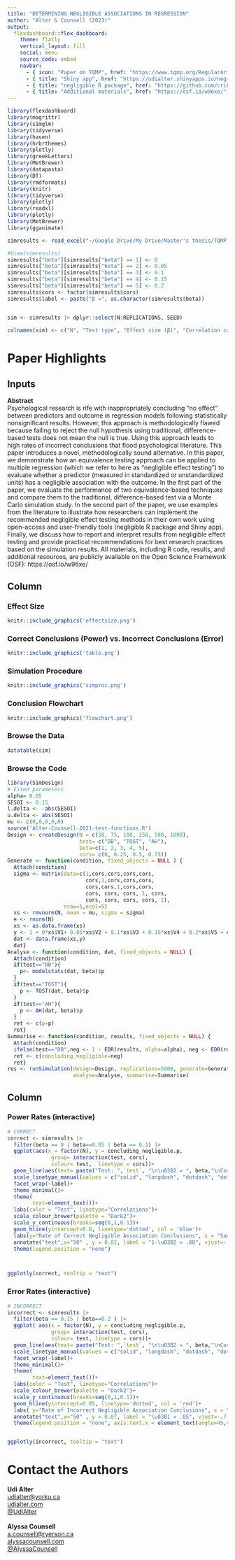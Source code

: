 ```yaml
---
title: "DETERMINING NEGLIGIBLE ASSOCIATIONS IN REGRESSION"
author: "Alter & Counsell (2023)"
output: 
  flexdashboard::flex_dashboard:
    theme: flatly
    vertical_layout: fill
    social: menu
    source_code: embed
    navbar:
      - { icon: "Paper on TQMP", href: "https://www.tqmp.org/RegularArticles/vol19-1/p059/index.html", align: right }  
      - { title: "Shiny app", href: "https://udialter.shinyapps.io/negreg-shiny/", align: right }
      - { title: "negligible R package", href: "https://github.com/cribbie/negligible/", align: right }
      - { title: "Additional materials", href: "https://osf.io/w96xe/", align: right }
---
```


```r
library(flexdashboard)
library(magrittr)
library(simglm)
library(tidyverse)
library(haven)
library(hrbrthemes)
library(plotly)
library(greekLetters)
library(MetBrewer)
library(datapasta)
library(DT)
library(rmdformats)
library(knitr)
library(tidyverse)
library(plotly)
library(readxl)
library(plotly)
library(MetBrewer)
library(gganimate)

```

```r

simresults <- read_excel("~/Google Drive/My Drive/Master's thesis/TQMP submission/Round 1/Final/Full_results_from_SimDesign_Correlations DEC26.xlsx")

#View(simresults)
simresults["beta"][simresults["beta"] == 1] <- 0
simresults["beta"][simresults["beta"] == 2] <- 0.05
simresults["beta"][simresults["beta"] == 3] <- 0.1
simresults["beta"][simresults["beta"] == 4] <- 0.15
simresults["beta"][simresults["beta"] == 5] <- 0.2
simresults$cors <- factor(simresults$cors)
simresults$label <- paste("β =", as.character(simresults$beta))


sim <- simresults |> dplyr::select(N:REPLICATIONS, SEED)

colnames(sim) <- c("N", "Test type", "Effect size (β)", "Correlation coefficient", "Proportion of negligible effect conclusions", "Number of replications", "Seed")
```

Paper Highlights {data-icon="fa-highlighter"}
=============================

Inputs {.sidebar data-width=300}
-------------------------------------
<b>Abstract</b>  <br>
Psychological research is rife with inappropriately concluding “no effect” between predictors and outcome in regression models following statistically nonsignificant results. However, this approach is methodologically flawed because failing to reject the null hypothesis using traditional, difference-based tests does not mean the null is true. Using this approach leads to high rates of incorrect conclusions that flood psychological literature. This paper introduces a novel, methodologically sound alternative. In this paper, we demonstrate how an equivalence testing approach can be applied to multiple regression (which we refer to here as “negligible effect testing”) to evaluate whether a predictor (measured in standardized or unstandardized units) has a negligible association with the outcome. In the first part of the paper, we evaluate the performance of two equivalence-based techniques and compare them to the traditional, difference-based test via a Monte Carlo simulation study. In the second part of the paper, we use examples from the literature to illustrate how researchers can implement the recommended negligible effect testing methods in their own work using open-access and user-friendly tools (negligible R package and Shiny app). Finally, we discuss how to report and interpret results from negligible effect testing and provide practical recommendations for best research practices based on the simulation results. All materials, including R code, results, and additional resources, are publicly available on the Open Science Framework (OSF): https://osf.io/w96xe/   

Column {.tabset data-width=500}
-------------------------------------
   
### Effect Size

```r
knitr::include_graphics('effectsize.png')

```   

### Correct Conclusions (Power) vs. Incorrect Conclusions (Error)

```r
knitr::include_graphics('table.png')
```   
 
### Simulation Procedure
    
```r
knitr::include_graphics('simproc.png')

```



### Conclusion Flowchart
    
```r
knitr::include_graphics('flowchart.png')

```

### Browse the Data

```r
datatable(sim)
```

### Browse the Code

```r
library(SimDesign)
# Fixed parameters
alpha= 0.05
SESOI <- 0.15
l.delta <- -abs(SESOI)
u.delta <- abs(SESOI)
mu <- c(0,0,0,0,0)
source('Alter-Counsell-2021-test-functions.R')
Design <- createDesign(N = c(50, 75, 100, 250, 500, 1000),
                       test= c("DB", "TOST", "AH"),
                       beta=c(1, 2, 3, 4, 5),
                       cors= c(0, 0.25, 0.5, 0.75))
Generate <- function(condition, fixed_objects = NULL ) {
  Attach(condition)
  sigma <- matrix(data=c(1,cors,cors,cors,cors,
                         cors,1,cors,cors,cors,
                         cors,cors,1,cors,cors,
                         cors, cors, cors, 1, cors,
                         cors, cors, cors, cors, 1),
                  nrow=5,ncol=5)
  xs <- rmvnorm(N, mean = mu, sigma = sigma)
  e <- rnorm(N)
  xs <- as.data.frame(xs)
  y <- 1 + 0*xs$V1+ 0.05*xs$V2 + 0.1*xs$V3 + 0.15*xs$V4 + 0.2*xs$V5 + e
  dat <- data.frame(xs,y)
  dat}
Analyse <- function(condition, dat, fixed_objects = NULL) {
  Attach(condition)
  if(test=="DB"){
    p<- modelstats(dat, beta)$p
  }
  if(test=="TOST"){
    p <- TOST(dat, beta)$p
  }
  if(test=="AH"){
    p <- AH(dat, beta)$p
  }
  ret <- c(p=p)
  ret}
Summarise <- function(condition, results, fixed_objects = NULL) {
  Attach(condition)
  ifelse(test=="DB",neg <- 1 - EDR(results, alpha=alpha), neg <- EDR(results, alpha=alpha))
  ret <- c(concluding_negligible=neg)
  ret}
res <- runSimulation(design=Design, replications=5000, generate=Generate, 
                     analyse=Analyse, summarise=Summarise)
```


Column {data-width=500}
-----------------------------------------------------------------------

### Power Rates (interactive)

```r

# CORRECT 
correct <- simresults |>
  filter(beta == 0 | beta==0.05 | beta == 0.1) |>
  ggplot(aes(x = factor(N), y = concluding_negligible.p, 
              group= interaction(test, cors), 
              colour= test,  linetype = cors))+
  geom_line(aes(text= paste("Test: ",`test`, "\n\u03B2 = ", beta,"\nCorrelation = ", cors , "\nSample size: ", N, "\nCorrect Conclusion Rate: ",100*concluding_negligible.p,"%", sep = "")  ), linewidth=0.8, alpha=0.8)+ 
  scale_linetype_manual(values = c("solid", "longdash", "dotdash", "dotted"))+
  facet_wrap(~label)+
  theme_minimal()+
  theme(
        text=element_text())+
  labs(color = "Test", linetype="Correlations")+
  scale_colour_brewer(palette = "Dark2")+
  scale_y_continuous(breaks=seq(0,1,0.1))+
  geom_hline(yintercept=0.8, linetype='dotted', col = 'blue')+
  labs(y="Rate of Correct Negligible Association Conclusions", x = "Sample Size")+ #title = "Correctly Concluding Negligible Association by Test, Effect, Correlation, and Sample Size"
  annotate("text",x="50" , y = 0.82, label = "1-\u03B2 = .80", vjust=-.7,hjust=.2, size= 3) +
  theme(legend.position = "none")  



ggplotly(correct, tooltip = "text")
```

### Error Rates (interactive)

```r

# INCORRECT 
incorrect <- simresults |>
  filter(beta == 0.15 | beta==0.2 ) |>
  ggplot( aes(x = factor(N), y = concluding_negligible.p, 
              group= interaction(test, cors), 
              colour= test, linetype = cors))+
  geom_line(aes(text= paste("Test: ",`test`, "\n\u03B2 = ", beta,"\nCorrelation = ", cors , "\nSample size: ", N, "\nCorrect Conclusion Rate: ",100*concluding_negligible.p,"%", sep = "")  ),linewidth=0.8, alpha=0.8)+ 
  scale_linetype_manual(values = c("solid", "longdash", "dotdash", "dotted"))+
  facet_wrap(~label)+
  theme_minimal()+
  theme(
        text=element_text())+
  labs(color = "Test", linetype="Correlations")+
  scale_colour_brewer(palette = "Dark2")+
  scale_y_continuous(breaks=seq(0,1,0.1))+
  geom_hline(yintercept=0.05, linetype='dotted', col = 'red')+
  labs( y="Rate of Incorrect Negligible Association Conclusions", x = "Sample Size")+ #title = "Incorrectly Concluding Negligible Association by Test, Effect, Correlation, and Sample Size",
  annotate("text",x="50" , y = 0.07, label = "\u03B1 = .05", vjust=-.7,hjust=.55,  size= 3)+
  theme(legend.position = "none", axis.text.x = element_text(angle=45,vjust = 1, hjust=1))  


ggplotly(incorrect, tooltip = "text")

```


Contact the Authors {data-icon="fa-user-ninja"}
=============================
<b>Udi Alter</b>  
[udialter@yorku.ca](mailto:udialter@yorku.ca)  
[udialter.com](https://udialter.com/)  
[@UdiAlter](https://twitter.com/UdiAlter)
<br><br>
<b>Alyssa Counsell</b>  
[a.counsell@ryerson.ca](mailto:a.counsell@ryerson.ca)  
[alyssacounsell.com](https://www.alyssacounsell.com/)  
[@AlyssaCounsell](https://twitter.com/AlyssaCounsell) 

